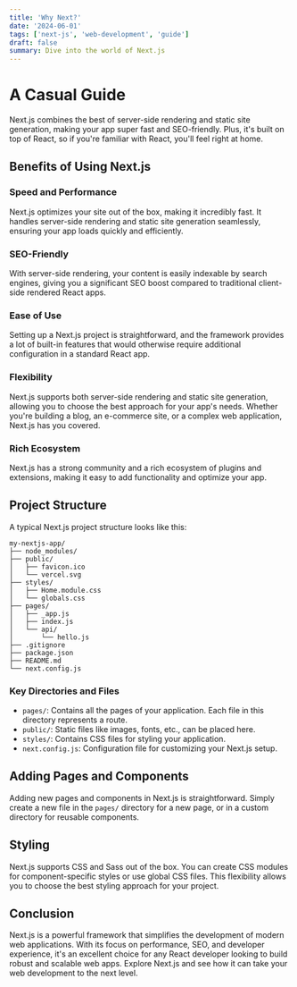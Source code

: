```yaml
---
title: 'Why Next?'
date: '2024-06-01'
tags: ['next-js', 'web-development', 'guide']
draft: false
summary: Dive into the world of Next.js
---
```


# A Casual Guide

Next.js combines the best of server-side rendering and static site generation, making your app super fast and SEO-friendly. Plus, it's built on top of React, so if you're familiar with React, you'll feel right at home.

## Benefits of Using Next.js

### Speed and Performance

Next.js optimizes your site out of the box, making it incredibly fast. It handles server-side rendering and static site generation seamlessly, ensuring your app loads quickly and efficiently.

### SEO-Friendly

With server-side rendering, your content is easily indexable by search engines, giving you a significant SEO boost compared to traditional client-side rendered React apps.

### Ease of Use

Setting up a Next.js project is straightforward, and the framework provides a lot of built-in features that would otherwise require additional configuration in a standard React app.

### Flexibility

Next.js supports both server-side rendering and static site generation, allowing you to choose the best approach for your app's needs. Whether you're building a blog, an e-commerce site, or a complex web application, Next.js has you covered.

### Rich Ecosystem

Next.js has a strong community and a rich ecosystem of plugins and extensions, making it easy to add functionality and optimize your app.

## Project Structure

A typical Next.js project structure looks like this:

```
my-nextjs-app/
├── node_modules/
├── public/
│   ├── favicon.ico
│   └── vercel.svg
├── styles/
│   ├── Home.module.css
│   └── globals.css
├── pages/
│   ├── _app.js
│   ├── index.js
│   └── api/
│       └── hello.js
├── .gitignore
├── package.json
├── README.md
└── next.config.js
```

### Key Directories and Files

- `pages/`: Contains all the pages of your application. Each file in this directory represents a route.
- `public/`: Static files like images, fonts, etc., can be placed here.
- `styles/`: Contains CSS files for styling your application.
- `next.config.js`: Configuration file for customizing your Next.js setup.

## Adding Pages and Components

Adding new pages and components in Next.js is straightforward. Simply create a new file in the `pages/` directory for a new page, or in a custom directory for reusable components.

## Styling

Next.js supports CSS and Sass out of the box. You can create CSS modules for component-specific styles or use global CSS files. This flexibility allows you to choose the best styling approach for your project.

## Conclusion

Next.js is a powerful framework that simplifies the development of modern web applications. With its focus on performance, SEO, and developer experience, it's an excellent choice for any React developer looking to build robust and scalable web apps. Explore Next.js and see how it can take your web development to the next level.
